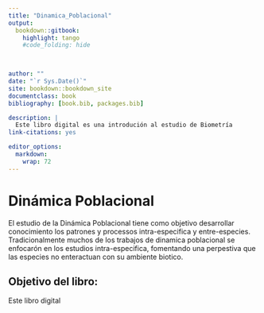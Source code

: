 ```yaml
---
title: "Dinamica_Poblacional"
output:
  bookdown::gitbook:
    highlight: tango
    #code_folding: hide


    
author: ""
date: "`r Sys.Date()`"
site: bookdown::bookdown_site
documentclass: book
bibliography: [book.bib, packages.bib]

description: |
  Este libro digital es una introdución al estudio de Biometría
link-citations: yes

editor_options: 
  markdown: 
    wrap: 72    
---
```


# Dinámica Poblacional

El estudio de la Dinámica Poblacional tiene como objetivo desarrollar conocimiento los patrones y processos intra-especifica y entre-especies.  Tradicionalmente muchos de los trabajos de dinamica poblacional se enfocarón en los estudios intra-especifica, fomentando una perpestiva que las especies no enteractuan con su ambiente biotico.     

## Objetivo del libro: 

Este libro digital 